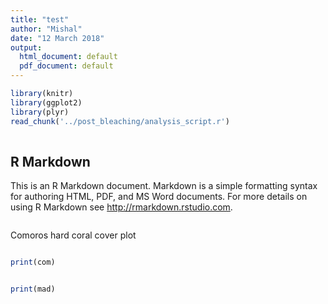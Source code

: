 ```yaml
---
title: "test"
author: "Mishal"
date: "12 March 2018"
output:
  html_document: default
  pdf_document: default
---
```


```r
library(knitr)
library(ggplot2)
library(plyr)
read_chunk('../post_bleaching/analysis_script.r')
        

```

## R Markdown

This is an R Markdown document. Markdown is a simple formatting syntax for authoring HTML, PDF, and MS Word documents. For more details on using R Markdown see <http://rmarkdown.rstudio.com>.
```r
```

Comoros hard coral cover plot

```r
```

```r
print(com)
```

```r
```

```r
print(mad)
```
